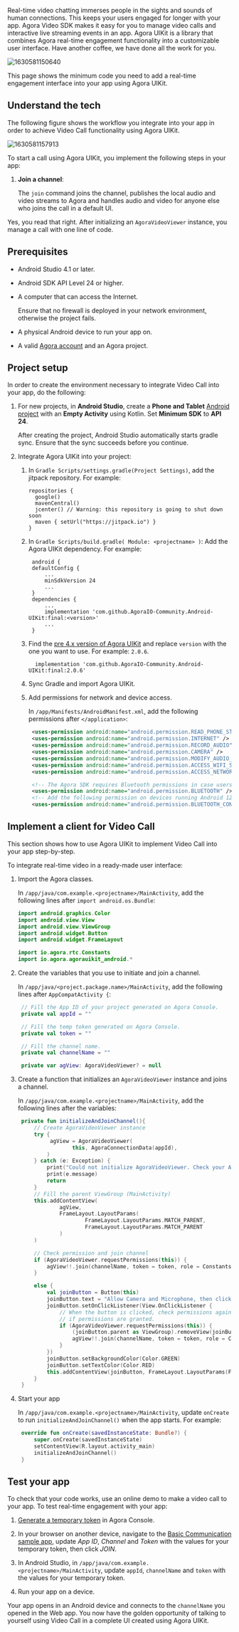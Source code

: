 <PlatformWrapper platform="android">

Real-time video chatting immerses people in the sights and sounds of human connections. This keeps your users engaged for longer with your app. Agora Video SDK makes it easy for you to manage video calls and interactive live streaming events in an app. Agora UIKit is a library that combines Agora real-time engagement functionality into a customizable user interface. Have another coffee, we have done all the work for you.

![1630581150640](https://web-cdn.agora.io/docs-files/1630581150640)

This page shows the minimum code you need to add a real-time engagement interface into your app using Agora UIKit.

## Understand the tech

The following figure shows the workflow you integrate into your app in order to achieve Video Call functionality using Agora UIKit.

![1630581157913](https://web-cdn.agora.io/docs-files/1630581157913)

To start a call using Agora UIKit, you implement the following steps in your app:

1. **Join a channel**:

   The `join` command joins the channel, publishes the local audio and video streams to Agora and handles audio and video for anyone else who joins the call in a default UI.

Yes, you read that right. After initializing an `AgoraVideoViewer` instance, you manage a call with one line of code.


## Prerequisites

- Android Studio 4.1 or later.
- Android SDK API Level 24 or higher.
- A computer that can access the Internet.

    Ensure that no firewall is deployed in your network environment, otherwise the project fails.

- A physical Android device to run your app on.
- A valid [Agora account](../reference/manage-agora-account#sign-up-and-log-in) and an Agora project.

## Project setup

In order to create the environment necessary to integrate Video Call into your app, do the following:

1. For new projects, in **Android Studio**, create a **Phone and Tablet** [Android project](https://developer.android.com/studio/projects/create-project) with an **Empty Activity** using Kotlin. Set **Minimum SDK** to **API 24**.

   After creating the project, Android Studio automatically starts gradle sync. Ensure that the sync succeeds before you continue.

1. Integrate Agora UIKit into your project:

   1. In `Gradle Scripts/settings.gradle(Project Settings)`, add the jitpack repository. For example:
       ```
      repositories {
         google()
         mavenCentral()
         jcenter() // Warning: this repository is going to shut down soon
         maven { setUrl("https://jitpack.io") }
      }
       ```
   2. In `Gradle Scripts/build.gradle( Module: <projectname> )`: Add the Agora UIKit dependency. For example:
       ```
        android {
        defaultConfig {
            ...
            minSdkVersion 24
            ...
        }
        dependencies {
            ...
            implementation 'com.github.AgoraIO-Community.Android-UIKit:final:<version>'
            ...
        }
      ```

   3. Find the [pre 4.x version of Agora UIKit](https://jitpack.io/#com.github.AgoraIO-Community/Android-UIKit) and replace `version` with the one you want to use. For example: `2.0.6`.
      ```
        implementation 'com.github.AgoraIO-Community.Android-UIKit:final:2.0.6'
      ```
   4. Sync Gradle and import Agora UIKit.

   5. Add permissions for network and device access.

      In `/app/Manifests/AndroidManifest.xml`, add the following permissions after `</application>`:

      ```xml
       <uses-permission android:name="android.permission.READ_PHONE_STATE"/>
       <uses-permission android:name="android.permission.INTERNET" />
       <uses-permission android:name="android.permission.RECORD_AUDIO" />
       <uses-permission android:name="android.permission.CAMERA" />
       <uses-permission android:name="android.permission.MODIFY_AUDIO_SETTINGS" />
       <uses-permission android:name="android.permission.ACCESS_WIFI_STATE" />
       <uses-permission android:name="android.permission.ACCESS_NETWORK_STATE" />

       <!-- The Agora SDK requires Bluetooth permissions in case users are using Bluetooth devices.-->
       <uses-permission android:name="android.permission.BLUETOOTH" />
       <!-- Add the following permission on devices running Android 12.0 or later. -->
       <uses-permission android:name="android.permission.BLUETOOTH_CONNECT"  />
      ```

## Implement a client for Video Call

This section shows how to use Agora UIKit to implement Video Call into your app step-by-step.

To integrate real-time video in a ready-made user interface:

1. Import the Agora classes.

   In `/app/java/com.example.<projectname>/MainActivity`, add the following lines after `import android.os.Bundle`:

   ```kotlin
   import android.graphics.Color
   import android.view.View
   import android.view.ViewGroup
   import android.widget.Button
   import android.widget.FrameLayout

   import io.agora.rtc.Constants
   import io.agora.agorauikit_android.*
   ```

2. Create the variables that you use to initiate and join a channel.

   In `/app/java/<project.package.name>/MainActivity`, add the following lines after `AppCompatActivity {`:

   ```kotlin
    // Fill the App ID of your project generated on Agora Console.
    private val appId = ""

    // Fill the temp token generated on Agora Console.
    private val token = ""

    // Fill the channel name.
    private val channelName = ""

    private var agView: AgoraVideoViewer? = null
   ```

3. Create a function that initializes an `AgoraVideoViewer` instance and joins a channel.

   In `/app/java/com.example.<projectname>/MainActivity`, add the following lines after the variables:

   ```kotlin
    private fun initializeAndJoinChannel(){
        // Create AgoraVideoViewer instance
        try {
             agView = AgoraVideoViewer(
                    this, AgoraConnectionData(appId),
            )
        } catch (e: Exception) {
            print("Could not initialize AgoraVideoViewer. Check your App ID is valid.")
            print(e.message)
            return
        }
        // Fill the parent ViewGroup (MainActivity)
        this.addContentView(
                agView,
                FrameLayout.LayoutParams(
                        FrameLayout.LayoutParams.MATCH_PARENT,
                        FrameLayout.LayoutParams.MATCH_PARENT
                )
        )

        // Check permission and join channel
        if (AgoraVideoViewer.requestPermissions(this)) {
            agView!!.join(channelName, token = token, role = Constants.CLIENT_ROLE_BROADCASTER)
        }

        else {
            val joinButton = Button(this)
            joinButton.text = "Allow Camera and Microphone, then click here"
            joinButton.setOnClickListener(View.OnClickListener {
                // When the button is clicked, check permissions again and join channel
                // if permissions are granted.
                if (AgoraVideoViewer.requestPermissions(this)) {
                    (joinButton.parent as ViewGroup).removeView(joinButton)
                    agView!!.join(channelName, token = token, role = Constants.CLIENT_ROLE_BROADCASTER)
                }
            })
            joinButton.setBackgroundColor(Color.GREEN)
            joinButton.setTextColor(Color.RED)
            this.addContentView(joinButton, FrameLayout.LayoutParams(FrameLayout.LayoutParams.MATCH_PARENT, 300))
        }
    }
   ```

1. Start your app

   In `/app/java/com.example.<projectname>/MainActivity`, update `onCreate` to run  `initializeAndJoinChannel()` when the app starts. For example:

   ```kotlin
    override fun onCreate(savedInstanceState: Bundle?) {
        super.onCreate(savedInstanceState)
        setContentView(R.layout.activity_main)
        initializeAndJoinChannel()
    }
   ```


## Test your app

To check that your code works, use an online demo to make a video call to your app. To test real-time engagement with your app:

1. [Generate a temporary token](../reference/manage-agora-account#generate-a-temporary-token) in Agora Console.

2. In your browser on another device, navigate to the [Basic Communication sample app](https://webdemo.agora.io/agora-web-showcase/examples/Agora-Web-Tutorial-1to1-Web/), update _App ID_, _Channel_ and _Token_ with the values for your temporary token, then click *JOIN*.

3. In Android Studio, in `/app/java/com.example.<projectname>/MainActivity`, update `appId`, `channelName` and `token` with the values for your temporary token.

4. Run your app on a device.

Your app opens in an Android device and connects to the `channelName` you opened in the Web app. You now have the golden opportunity of talking to yourself using Video Call in a complete UI created using Agora UIKit.

</PlatformWrapper>